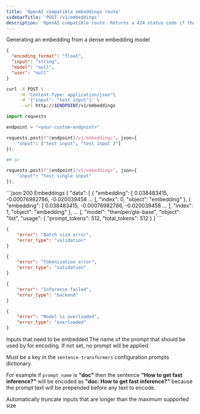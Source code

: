 ```yaml
---
title: 'OpenAI compatible embeddings route'
sidebarTitle: 'POST /v1/embeddings'
description: 'OpenAI compatible route. Returns a 424 status code if the model is not an embedding model'
---
```


Generating an embedding from a dense embedding model

<RequestExample>

```json Raw JSON
{
  "encoding_format": "float",
  "input": "string",
  "model": "null",
  "user": "null"
}
```

```sh curl
curl -X POST \
     -H "Content-Type: application/json"\
     -d '{"input": "test input"}' \
     --url http://$ENDPOINT/v1/embeddings 
```

```py python
import requests

endpoint = "<your-custom-endpoint>"

requests.post(f"{endpoint}/v1/embeddings", json={
    "input": ["test input", "test input 2"]
});

## or 

requests.post(f"{endpoint}/v1/embeddings", json={
    "input": "test single input"
});


```

</RequestExample>

<ResponseExample>
```json 200 Embeddings
{
  "data": [
    {
      "embedding": [
        0.038483415,
        -0.00076982786,
        -0.020039458
        ...
      ],
      "index": 0,
      "object": "embedding"
    },
    {
      "embedding": [
        0.038483415,
        -0.00076982786,
        -0.020039458
        ...
      ],
      "index": 1,
      "object": "embedding"
    },
    ...
  ],
  "model": "thenlper/gte-base",
  "object": "list",
  "usage": {
    "prompt_tokens": 512,
    "total_tokens": 512
  }
}
```

```json 413
{
    "error": "Batch size error",
    "error_type": "validation"
}
```

```json 422
{
    "error": "Tokenization error",
    "error_type": "validation"
}
```

```json 424
{
    "error": "Inference failed",
    "error_type": "backend"
}
```

```json 429
{
    "error": "Model is overloaded",
    "error_type": "overloaded"
}
```
</ResponseExample>



<ParamField path="inputs" type="string | string[]" required>
  Inputs that need to be embedded
</ParamField>

<ParamField path="normalize" type="boolean" default="true">
</ParamField>

<ParamField path="prompt_name" type="string">
The name of the prompt that should be used by for encoding. If not set, no prompt will be applied.

Must be a key in the `sentence-transformers` configuration prompts dictionary.

For example if `prompt_name` is **"doc"** then the sentence **"How to get fast inference?"** will be encoded as **"doc: How to get fast inference?"** because the prompt text will be prepended before any text to encode.
</ParamField>

<ParamField path="truncate" type="boolean" default="false">
Automatically truncate inputs that are longer than the maximum supported size
</ParamField>

<ParamField path="truncate_direction" type='"right" | "left"' default="right">
</ParamField>

